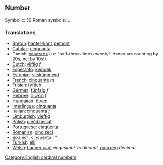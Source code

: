 ==Number==

Symbolic: 50
Roman symbols: L

===Translations===

*[[Breton]]: [[hanter-kant]], [[pemont]]
*[[Catalan]]: [[cinquanta]]
*Danish: [[halvtreds]] (i.e: "half-three-times-twenty": danes are counting by 20s, not by 10s!)
*[[Dutch]]: [[vijftig]] ''f''
*[[Esperanto]]: [[kvindek]]
*[[Estonian]]: [[viiskümmend]]
*[[French]]: [[cinquante]] ''m''
*[[Frisian]]: [[fyftich]]
*[[German]]: [[fünfzig]] ''f''
*[[Hebrew]]: [[חמשים]] ''f''
*[[Hungarian]]: [[ötven]]
*[[Interlingua]]: [[cinquanta]]
*[[Italian]]: [[cinquanta]] ''f''
*[[Limburgish]]: [[vieftig]]
*[[Polish]]: [[pięćdziesiąt]]
*[[Portuguese]]: [[cinqüenta]]
*[[Romanian]]: [[cincizeci]]
*[[Spanish]]: [[cincuenta]] ''''
*[[Turkish]]: [[elli]]
*[[Welsh]]: [[hanner cant]] ''vingesimal, traditional'', [[pum deg]] ''decimal''

[[Category:English cardinal numbers]]